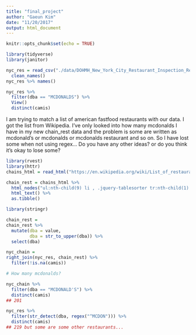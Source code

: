 ```yaml
---
title: "final_project"
author: "Gaeun Kim"
date: "11/20/2017"
output: html_document
---
```


```r
knitr::opts_chunk$set(echo = TRUE)

library(tidyverse)
library(janitor)
```

```r
nyc_res = read_csv("./data/DOHMH_New_York_City_Restaurant_Inspection_Results.csv") %>%
  clean_names()
nyc_res %>% names()

nyc_res %>%
  filter(dba == "MCDONALDS") %>%
  View()
  distinct(camis) 


```

I am trying to match a list of american fastfood restaurants with our data.
I got the list from Wikipedia.
I've only looked into how many mcdonalds I have in my new chain_rest data and the problem is some are written as mcdonald's or mcdonalds or mcdonalds restaurant and so on. So I have lost some when not using regex... Do you have any other ideas? or do you think it's okay to lose some?
```r
library(rvest)
library(httr)
chains_html = read_html("https://en.wikipedia.org/wiki/List_of_restaurant_chains_in_the_United_States#Fast-casual")

chain_rest = chains_html %>%
  html_nodes("ul:nth-child(9) li , .jquery-tablesorter tr:nth-child(1) td:nth-child(1)") %>%
  html_text() %>%
  as.tibble()

library(stringr)

chain_rest = 
chain_rest %>%
  mutate(dba = value, 
         dba = str_to_upper(dba)) %>%
  select(dba)

nyc_chain = 
right_join(nyc_res, chain_rest) %>%
  filter(!is.na(camis))

# How many mcdonalds?

nyc_chain %>%
  filter(dba == "MCDONALD'S") %>%
  distinct(camis) 
## 201

nyc_res %>%
  filter(str_detect(dba, regex("^MCDON"))) %>%
  distinct(camis)
## 219 but some are some other restaurants...
```

